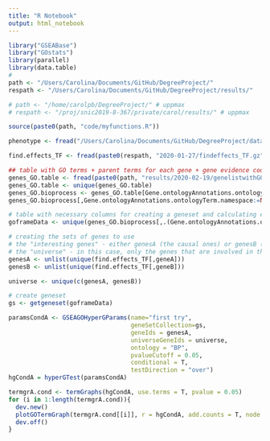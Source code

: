 ```yaml
---
title: "R Notebook"
output: html_notebook
---
```

```r
library("GSEABase")
library("GOstats")
library(parallel)
library(data.table)
# 
path <- "/Users/Carolina/Documents/GitHub/DegreeProject/"
respath <- "/Users/Carolina/Documents/GitHub/DegreeProject/results/"

# path <- "/home/carolpb/DegreeProject/" # uppmax
# respath <- "/proj/snic2019-8-367/private/carol/results/" # uppmax

source(paste0(path, "code/myfunctions.R"))

phenotype <- fread("/Users/Carolina/Documents/GitHub/DegreeProject/data/SI_Data_01_expressionValues.txt")

find.effects_TF <- fread(paste0(respath, "2020-01-27/findeffects_TF.gz"))

## table with GO terms + parent terms for each gene + gene evidence code
genes_GO.table <- fread(paste0(path, "results/2020-02-19/genelistwithGOterm_allnamespaces.tsv"))
genes_GO.table <- unique(genes_GO.table)
genes_GO.bioprocess <- genes_GO.table[Gene.ontologyAnnotations.ontologyTerm.namespace=="biological_process"]
genes_GO.bioprocess[,Gene.ontologyAnnotations.ontologyTerm.namespace:=NULL]

# table with necessary columns for creating a geneset and calculating enrichment
goframeData <- unique(genes_GO.bioprocess[,.(Gene.ontologyAnnotations.ontologyTerm.identifier, Gene.ontologyAnnotations.evidence.code.code, Gene.secondaryIdentifier)])

# creating the sets of genes to use 
# the "interesting genes" - either genesA (the causal ones) or genesB (on the receiving end)
# the "universe" - in this case, only the genes that are involved in the causality
genesA <- unlist(unique(find.effects_TF[,geneA]))
genesB <- unlist(unique(find.effects_TF[,geneB]))

universe <- unique(c(genesA, genesB))

# create geneset
gs <- getgeneset(goframeData)

paramsCondA <- GSEAGOHyperGParams(name="first try",
                                  geneSetCollection=gs,
                                  geneIds = genesA,
                                  universeGeneIds = universe,
                                  ontology = "BP",
                                  pvalueCutoff = 0.05,
                                  conditional = T,
                                  testDirection = "over")
hgCondA = hyperGTest(paramsCondA)
```


```r
termgrA.cond <- termGraphs(hgCondA, use.terms = T, pvalue = 0.05)
for (i in 1:length(termgrA.cond)){
  dev.new()
  plotGOTermGraph(termgrA.cond[[i]], r = hgCondA, add.counts = T, node.colors=c(sig="green", not="white"), max.nchar=100)
  dev.off()
}
```

